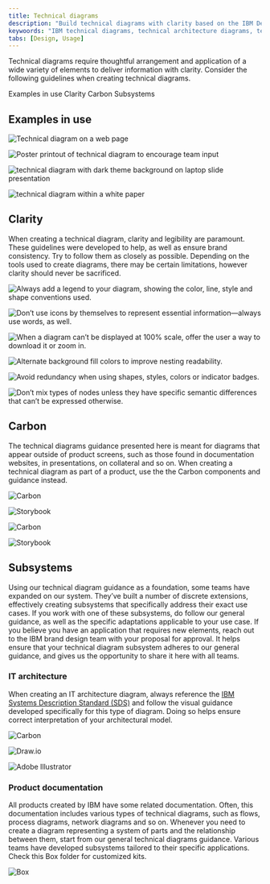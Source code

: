 ```yaml
---
title: Technical diagrams
description: "Build technical diagrams with clarity based on the IBM Design Language and Carbon. From depicting IT architecture to product documentation, use this guidance."
keywoords: "IBM technical diagrams, technical architecture diagrams, technical process diagrams"
tabs: [Design, Usage]
---
```


<PageDescription>

Technical diagrams require thoughtful arrangement and application of a wide variety of elements to deliver information with clarity. Consider the following guidelines when creating technical diagrams. 


</PageDescription>

<AnchorLinks>
  <AnchorLink>Examples in use</AnchorLink>
  <AnchorLink>Clarity</AnchorLink>
  <AnchorLink>Carbon</AnchorLink>
  <AnchorLink>Subsystems</AnchorLink>
</AnchorLinks>

## Examples in use

<ImageGallery>

<ImageGalleryImage alt="Technical diagram on a web page" title="Technical diagram on a web page" col={4}>

![Technical diagram on a web page](./images/usage/examples/example1.png)

</ImageGalleryImage>
<ImageGalleryImage alt="Poster printout of technical diagram to encourage team input" title="Poster printout of technical diagram to encourage team input" col={8}>

![Poster printout of technical diagram to encourage team input](./images/usage/examples/example2.jpg)

</ImageGalleryImage>
<ImageGalleryImage alt="technical diagram with dark theme background on laptop slide presentation" title="technical diagram with dark theme background on laptop slide presentation" col={8}>

![technical diagram with dark theme background on laptop slide presentation](./images/usage/examples/example3.png)

</ImageGalleryImage>
<ImageGalleryImage alt="technical diagram within a white paper" title="technical diagram within a white paper" col={4}>

![technical diagram within a white paper](./images/usage/examples/example4.png)

</ImageGalleryImage>

</ImageGallery>

## Clarity

When creating a technical diagram, clarity and legibility are paramount. These guidelines were developed to help, as well as ensure brand consistency. Try to follow them as closely as possible. Depending on the tools used to create diagrams, there may be certain limitations, however clarity should never be sacrificed.

<DoDontRow>
<DoDont type="do" aspectRatio="1:1" caption="Always add a legend to your diagram, showing the color, line, style and shape conventions used.">

![Always add a legend to your diagram, showing the color, line, style and shape conventions used.](./images/usage/clarity/dodont1.png)

</DoDont>
<DoDont type="dont" aspectRatio="1:1" caption="Don’t use icons by themselves to represent essential information—always use words, as well.">

![Don’t use icons by themselves to represent essential information—always use words, as well.](./images/usage/clarity/dodont2.png)

</DoDont>
</DoDontRow>
<DoDontRow>
<DoDont type="do" aspectRatio="1:1" caption="When a diagram can’t be displayed at 100% scale, offer the user a way to download it or zoom in.">

![When a diagram can’t be displayed at 100% scale, offer the user a way to download it or zoom in.](./images/usage/clarity/dodont3.png)

</DoDont>
<DoDont type="do" aspectRatio="1:1" caption="Alternate background fill colors to improve nesting readability.">

![Alternate background fill colors to improve nesting readability.](./images/usage/clarity/dodont4.png)

</DoDont>
</DoDontRow>
<DoDontRow>
<DoDont type="dont" aspectRatio="1:1" caption="Avoid redundancy when using shapes, styles, colors or indicator badges.">

![Avoid redundancy when using shapes, styles, colors or indicator badges.](./images/usage/clarity/dodont5.png)

</DoDont>
<DoDont type="dont" aspectRatio="1:1" caption="Don’t mix types of nodes unless they have specific semantic differences that can’t be expressed otherwise.">

![Don’t mix types of nodes unless they have specific semantic differences that can’t be expressed otherwise.](./images/usage/clarity/dodont6.png)

</DoDont>
</DoDontRow>

## Carbon

The technical diagrams guidance presented here is meant for diagrams that appear outside of product screens, such as those found in documentation websites, in presentations, on collateral and so on. When creating a technical diagram as part of a product, use the the Carbon components and guidance instead. 

<Row className="resource-card-group">
<Column colMd={4} colLg={4} noGutterSm>
<ResourceCard
  subTitle="Carbon network diagrams guidance"
  href="https://www.carbondesignsystem.com/data-visualization/complex-charts/#network-diagrams"
  actionIcon="launch"
>

![Carbon](../../../images/resource-cards/carbon.png)

</ResourceCard>
</Column>
<Column colMd={4} colLg={4} noGutterSm>
<ResourceCard
  subTitle="Carbon network diagrams storybook"
  href="https://carbon-design-system.github.io/carbon-charts/angular/?path=/story/diagrams--start-here"
  actionIcon="launch"
>

![Storybook](../../../images/resource-cards/storybook.png)

</ResourceCard>
</Column>
<Column colMd={4} colLg={4} noGutterSm>
<ResourceCard
  subTitle="Carbon tree diagrams guidance"
  href="https://www.carbondesignsystem.com/data-visualization/complex-charts/#tree-diagrams"
  actionIcon="launch"
>

![Carbon](../../../images/resource-cards/carbon.png)

</ResourceCard>
</Column>
<Column colMd={4} colLg={4} noGutterSm>
<ResourceCard
  subTitle="Carbon tree diagrams storybook"
  href="https://carbon-design-system.github.io/carbon-charts/?path=/story/complex-charts-tree--dendrogram"
  actionIcon="launch"
>

![Storybook](../../../images/resource-cards/storybook.png)

</ResourceCard>
</Column>
</Row>

## Subsystems

Using our technical diagram guidance as a foundation, some teams have expanded on our system. They’ve built a number of discrete extensions, effectively creating subsystems that specifically address their exact use cases. If you work with one of these subsystems, do follow our general guidance, as well as the specific adaptations applicable to your use case. If you believe you have an application that requires new elements, reach out to the IBM brand design team with your proposal for approval. It helps ensure that your technical diagram subsystem adheres to our general guidance, and gives us the opportunity to share it here with all teams.

### IT architecture

When creating an IT architecture diagram, always reference the [IBM Systems Description Standard (SDS)](https://w3.ibm.com/w3publisher/it-architect-key-techniques-assets/ibm-systems-description-standard-sds) and follow the visual guidance developed specifically for this type of diagram. Doing so helps ensure correct interpretation of your architectural model. 

<Row className="resource-card-group">
<Column colMd={4} colLg={4} noGutterSm>
<ResourceCard
  subTitle="IBM Systems Description Standard (SDS)"
  href="https://w3.ibm.com/w3publisher/it-architect-key-techniques-assets/ibm-systems-description-standard-sds"
  actionIcon="launch"
>

![Carbon](../../../images/resource-cards/carbon.png)

</ResourceCard>
</Column>
<Column colMd={4} colLg={4} noGutterSm>
<ResourceCard
  subTitle="Cognitive Architect"
  href="http://ibm.biz/cogarch-app"
  actionIcon="launch"
>

</ResourceCard>
</Column>
<Column colMd={4} colLg={4} noGutterSm>
<ResourceCard
  subTitle="Diagrams.net library"
  href=" https://github.com/ibm-cloud-architecture/ibm-cloud-stencils/releases"
  actionIcon="launch"
>

![Draw.io](../../../images/resource-cards/drawio.png)

</ResourceCard>
</Column>
<Column colMd={4} colLg={4} noGutterSm>
<ResourceCard
  subTitle="Illustrator kit"
  href=""
  actionIcon="launch"
>

![Adobe Illustrator](../../../images/resource-cards/illustrator.png)

</ResourceCard>
</Column>
</Row>

### Product documentation

All products created by IBM have some related documentation. Often, this documentation includes various types of technical diagrams, such as flows, process diagrams, network diagrams and so on. Whenever you need to create a diagram representing a system of parts and the relationship between them, start from our general technical diagrams guidance. Various teams have developed subsystems tailored to their specific applications. Check this Box folder for customized kits.

<Row className="resource-card-group">
<Column colMd={4} colLg={4} noGutterSm>
<ResourceCard
  subTitle="Various kits for documentation diagrams"
  href=""
  actionIcon="launch"
>

![Box](../../../images/resource-cards/box.png)

</ResourceCard>
</Column>
</Row>